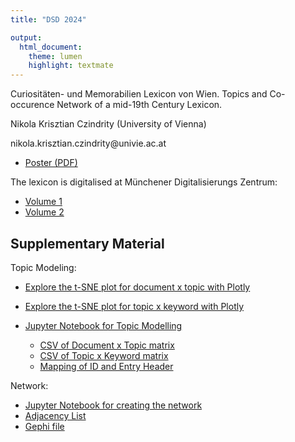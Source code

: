 ```yaml
---
title: "DSD 2024"

output:
  html_document:
    theme: lumen
    highlight: textmate
---
```

Curiositäten- und Memorabilien Lexicon von Wien. Topics and Co-occurence Network of a mid-19th Century Lexicon.

Nikola Krisztian Czindrity (University of Vienna)

nikola.krisztian.czindrity@univie.ac.at

- [Poster (PDF)](NKCZ_Poster.pdf)

The lexicon is digitalised at Münchener Digitalisierungs Zentrum:

- [Volume 1](https://mdz-nbn-resolving.de/details:bsb10012362)
- [Volume 2](https://mdz-nbn-resolving.de/details:bsb10012363)

## Supplementary Material

Topic Modeling:

- [Explore the t-SNE plot for document x topic with Plotly](tsne_plotly_doc_x_topic.html)

<!--<iframe src="./tsne_plotly_doc_x_topic.html" width="800" height="600"></iframe>-->

- [Explore the t-SNE plot for topic x keyword with Plotly](tsne_plotly_keywords_x_topic.html)

- [Jupyter Notebook for Topic Modelling](Topic_Modeling.ipynb)
  + [CSV of Document x Topic matrix](doc_x_topic_df.csv)
  + [CSV of Topic x Keyword matrix](topic_x_keyword_df.csv)
  + [Mapping of ID and Entry Header](topic_doc.csv)

Network:

- [Jupyter Notebook for creating the network](Networks.ipynb)
- [Adjacency List](adjacency_list.csv)
- [Gephi file](Gephi_NKCZ.gephi)

